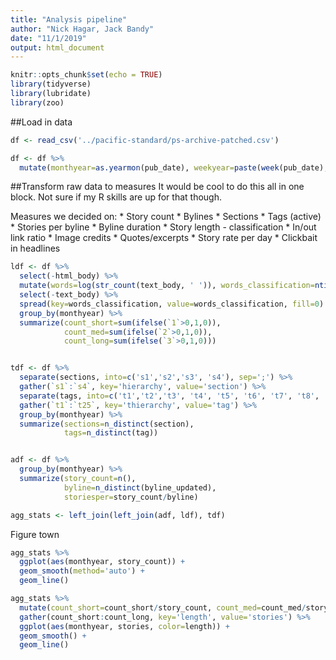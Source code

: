 ```yaml
---
title: "Analysis pipeline"
author: "Nick Hagar, Jack Bandy"
date: "11/1/2019"
output: html_document
---
```


```r
knitr::opts_chunk$set(echo = TRUE)
library(tidyverse)
library(lubridate)
library(zoo)
```

##Load in data
```r
df <- read_csv('../pacific-standard/ps-archive-patched.csv')
```

```r
df <- df %>% 
  mutate(monthyear=as.yearmon(pub_date), weekyear=paste(week(pub_date), year(pub_date), sep=' '))
```
##Transform raw data to measures
It would be cool to do this all in one block. Not sure if my R skills are up for that though. 

Measures we decided on:
* Story count
* Bylines
* Sections
* Tags (active)
* Stories per byline
* Byline duration
* Story length - classification
* In/out link ratio
* Image credits
* Quotes/excerpts
* Story rate per day
* Clickbait in headlines
```r
ldf <- df %>% 
  select(-html_body) %>%
  mutate(words=log(str_count(text_body, ' ')), words_classification=ntile(words, 3)) %>% 
  select(-text_body) %>% 
  spread(key=words_classification, value=words_classification, fill=0) %>% 
  group_by(monthyear) %>% 
  summarize(count_short=sum(ifelse(`1`>0,1,0)),
            count_med=sum(ifelse(`2`>0,1,0)),
            count_long=sum(ifelse(`3`>0,1,0)))


tdf <- df %>% 
  separate(sections, into=c('s1','s2','s3', 's4'), sep=';') %>% 
  gather(`s1`:`s4`, key='hierarchy', value='section') %>% 
  separate(tags, into=c('t1','t2','t3', 't4', 't5', 't6', 't7', 't8', 't9', 't10', 't11', 't12', 't13', 't14', 't15', 't16', 't17', 't18', 't19', 't20', 't21', 't22', 't23', 't24', 't25'), sep=';') %>% 
  gather(`t1`:`t25`, key='thierarchy', value='tag') %>% 
  group_by(monthyear) %>% 
  summarize(sections=n_distinct(section),
            tags=n_distinct(tag))


adf <- df %>% 
  group_by(monthyear) %>% 
  summarize(story_count=n(),
            byline=n_distinct(byline_updated),
            storiesper=story_count/byline)

agg_stats <- left_join(left_join(adf, ldf), tdf)

```

Figure town
``` r
agg_stats %>% 
  ggplot(aes(monthyear, story_count)) + 
  geom_smooth(method='auto') + 
  geom_line()

agg_stats %>% 
  mutate(count_short=count_short/story_count, count_med=count_med/story_count, count_long=count_long/story_count) %>% 
  gather(count_short:count_long, key='length', value='stories') %>% 
  ggplot(aes(monthyear, stories, color=length)) + 
  geom_smooth() +
  geom_line()
```